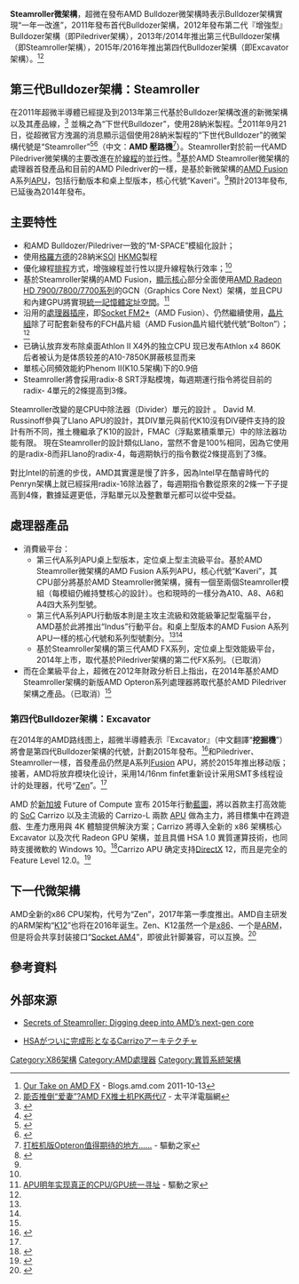 {{未來產品}}
{{infobox CPU
| name = Steamroller / Excavator
| image =
| caption =
| produced-start = Steamroller：2014年<br>Excavator：2015年/2016年
| produced-end = 
| soldby = 
| designfirm = 
| manuf1 = [[超微半導體|AMD]]
| manuf2 = 
| slowest = 
| slow-unit = GHz
| fastest = 
| fast-unit = GHz
| hypertransport-slowest =
| hypertransport-slow-unit =
| hypertransport-fastest =
| hypertransport-fast-unit = GT/s
| size-from = 28納米SHP<ref>{{cite web |url=http://www.extremetech.com/computing/174632-amd-kaveri-a10-7850k-and-a8-7600-review-was-it-worth-the-wait-for-the-first-true-heterogeneous-chip/2 |title=Page 2 - AMD Kaveri A10-7850K and A8-7600 review: Was it worth the wait for the first true heterogeneous chip? |publisher=ExtremeTech |date= |accessdate=2014-02-19 |archive-date=2014-02-16 |archive-url=https://web.archive.org/web/20140216191317/http://www.extremetech.com/computing/174632-amd-kaveri-a10-7850k-and-a8-7600-review-was-it-worth-the-wait-for-the-first-true-heterogeneous-chip/2 |dead-url=no }}</ref>
| size-to =
| arch = 
| microarch = [[AMD64|AMD64]]
| cpuid = 
| code =
| numcores = 
| l1cache =
| l2cache =
| l3cache =
| application = [[伺服器|伺服器]]、[[工作站|工作站]]、[[桌上型電腦|桌上型電腦]]、[[筆記型電腦|筆記型電腦]]、[[超級計算機|超級計算機]]
| predecessor = [[AMD_Piledriver|Piledriver]]
| successor = [[AMD_Zen|Zen]]、[[AMD_K12|K12]]
| sock1 = [[Socket_FM2+|Socket FM2+]]
| sock2 = [[Socket_FP3|Socket FP3]] (µBGA)
| sock3 = 
| sock4 = 
| pack1 = 
| pack2 = 
| pack3 =
| pack4 =
| core1 = Kaveri<ref>{{zh-tw}} [http://chinese.engadget.com/2014/02/11/amd-kaveri-apu-launch-tw/ AMD 在台灣發表 Kaveri APU] {{Wayback|url=http://chinese.engadget.com/2014/02/11/amd-kaveri-apu-launch-tw/ |date=20150224045641 }}</ref>
| core2 = Carrizo<ref>{{zh-tw}} [http://chinese.vr-zone.com/121197/no-ondie-stack-ram-amd-carrizo-soc-structure-shown-07162014/ 堆疊記憶體 2015 無望導入，AMD Carrizo 平台僅支援 DDR3] {{Wayback|url=http://chinese.vr-zone.com/121197/no-ondie-stack-ram-amd-carrizo-soc-structure-shown-07162014/ |date=20150224045101 }}</ref>
| core3 = 
| core4 = 
| core5 = 
| brand1 = 
| brand2 = 
| brand3 = 
| brand4 =
}}

'''Steamroller微架構'''，超微在發布AMD Bulldozer微架構時表示Bulldozer架構實現“一年一改進”，2011年發布首代Bulldozer架構，2012年發布第二代『增強型』Bulldozer架構（即Piledriver架構），2013年/2014年推出第三代Bulldozer架構（即Steamroller架構），2015年/2016年推出第四代Bulldozer架構（即Excavator架構）。<ref>[https://archive.is/20120707175240/blogs.amd.com/play/2011/10/13/our-take-on-amd-fx/ Our Take on AMD FX] - Blogs.amd.com 2011-10-13</ref><ref>[http://diy.pconline.com.cn/cpu/reviews/1110/2557474_6.html 能否推倒“爱妻”?AMD FX推土机PK两代i7] {{Wayback|url=http://diy.pconline.com.cn/cpu/reviews/1110/2557474_6.html |date=20111025094222 }} - 太平洋電腦網</ref>

== 第三代Bulldozer架構：Steamroller ==
在2011年超微半導體已經提及到2013年第三代基於Bulldozer架構改進的新微架構以及其產品線，<ref name="xbitlabs.com">{{citation |author=Anton Shilov |url=http://www.xbitlabs.com/news/cpu/display/20101109113213_AMD_Plans_to_Release_Twenty_Core_Microprocessor_in_2012.html |title=AMD Plans to Release Twenty-Core Microprocessor in 2012 |publisher=X-bit labs |date=2012-01-19 |accessdate=2012-01-23 |deadurl=yes |archiveurl=https://web.archive.org/web/20120205224303/http://www.xbitlabs.com/news/cpu/display/20101109113213_AMD_Plans_to_Release_Twenty_Core_Microprocessor_in_2012.html |archivedate=2012-02-05 }}</ref> 並稱之為“下世代Bulldozer”，使用28納米製程。<ref name="ir.amd.com">{{cite web|url=http://ir.amd.com/phoenix.zhtml?c=74093&p=irol-2012analystday|title=2012 Financial Analyst Day|publisher=|deadurl=yes|archiveurl=https://web.archive.org/web/20140906202116/http://ir.amd.com/phoenix.zhtml?c=74093&p=irol-2012analystday|archivedate=2014-09-06|accessdate=2012-07-19}}</ref>2011年9月21日，從超微官方洩漏的消息顯示這個使用28納米製程的“下世代Bulldozer”的微架構代號是“Steamroller”<ref>{{citation |url=http://prohardver.hu/hir/amd_hosszutavu_mobil_utiterv.html |title=Hosszútávú mobil útiterv szivárgott ki az AMD-től - PROHARDVER! Processzor hír |publisher=Prohardver.hu |date=2011-09-21 |accessdate=2012-01-23 |archive-date=2011-12-09 |archive-url=https://web.archive.org/web/20111209135532/http://prohardver.hu/hir/amd_hosszutavu_mobil_utiterv.html |dead-url=no }}</ref><ref>{{citation |url=http://www.xtremehardware.it/news/hardware/nuove-roadmap-amd-sulle-future-apu-in-programma-nel-2012-e-nel-2013-per-il-mercato-mobile-201109215761/ |title=Nuove roadmap AMD sulle future APU in programma nel 2012 e nel 2013 per il mercato mobile |publisher=Xtremehardware.it |date=2011-09-21 |accessdate=2012-01-23 |deadurl=yes |archiveurl=https://archive.is/20130111165613/http://www.xtremehardware.it/news/hardware/nuove-roadmap-amd-sulle-future-apu-in-programma-nel-2012-e-nel-2013-per-il-mercato-mobile-201109215761/ |archivedate=2013-01-11 }}</ref>（中文：'''AMD 壓路機'''<ref>[http://news.mydrivers.com/1/233/233775.htm 打桩机版Opteron值得期待的地方……] {{Wayback|url=http://news.mydrivers.com/1/233/233775.htm |date=20120711224049 }} - 驅動之家</ref>）。Steamroller對於前一代AMD Piledriver微架構的主要改進在於[[線程|線程]]的[[並行計算|並行]]性。<ref name="Su 26">{{cite web |url=http://phx.corporate-ir.net/External.File?item=UGFyZW50SUQ9MTI1MTM5fENoaWxkSUQ9LTF8VHlwZT0z&t=1 |title=Consumerization, Cloud, Convergence. |first=Lisa |last=Su |date=2012-02-02 |work=AMD 2012 Financial Analyst Day |publisher=Advanced Micro Devices |location=Sunnyvale, California |page=26 |format=Portable Document Format |accessdate=2012-02-04 |archive-date=2019-09-19 |archive-url=https://web.archive.org/web/20190919005715/http://ir.amd.com/ |dead-url=no }}</ref>基於AMD Steamroller微架構的處理器首發產品和目前的AMD Piledriver的一樣，是基於新微架構的[[AMD_Fusion|AMD Fusion]] A系列[[APU|APU]]，包括行動版本和桌上型版本，核心代號“Kaveri”。<ref name="ir.amd.com"/>預計2013年發布,已延後為2014年發布。

== 主要特性 ==
* 和AMD Bulldozer/Piledriver一致的“M-SPACE”模組化設計；
* 使用[[格羅方德|格羅方德]]的28納米[[SOI|SOI]] [[HKMG|HKMG]]製程
* 優化線程[[排程|排程]]方式，增強線程並行性以提升線程執行效率；<ref name="Su 26"/>
* 基於Steamroller架構的AMD Fusion，[[顯示核心|顯示核心]]部分全面使用[[AMD_Radeon_HD_7000|AMD Radeon HD 7900/7800/7700系列]]的GCN（Graphics Core Next）架構，並且CPU和內建GPU將實現[[定址空間|統一記憶體定址空間]]。<ref name="md1">[http://news.mydrivers.com/1/231/231192.htm APU明年实现真正的CPU/GPU统一寻址] {{Wayback|url=http://news.mydrivers.com/1/231/231192.htm |date=20120809070303 }} - 驅動之家</ref>
* 沿用的[[CPU插座|處理器插座]]，即[[Socket_FM2+|Socket FM2+]]（AMD Fusion）、仍然繼續使用，[[晶片組|晶片組]]除了可配套新發布的FCH晶片組（AMD Fusion晶片組代號代號“Bolton”）；<ref name="ir.amd.com"/>
*已确认放弃发布除桌面Athlon II X4外的独立CPU 现已发布Athlon x4 860K 后者被认为是体质较差的A10-7850K屏蔽核显而来
*單核心同頻效能約Phenom II(K10.5架構)下的0.9倍
*Steamroller將會採用radix-8 SRT浮點模塊，每週期運行指令將從目前的radix- 4單元的2條提高到3條。 

Steamroller改變的是CPU中除法器（Divider）單元的設計 。 David M. Russinoff參與了Llano APU的設計，其DIV單元與前代K10沒有DIV硬件支持的設計有所不同，推土機繼承了K10的設計，FMAC（浮點累積乘單元）中的除法器功能有限。 現在Steamroller的設計類似Llano，當然不會是100%相同，因為它使用的是radix-8而非Llano的radix-4，每週期執行的指令數從2條提高到了3條。

對比Intel的前進的步伐，AMD其實還是慢了許多，因為Intel早在酷睿時代的Penryn架構上就已經採用radix-16除法器了，每週期指令數從原來的2條一下子提高到4條，數據延遲更低，浮點單元以及整數單元都可以從中受益。

== 處理器產品 ==
{{main|AMD Fusion|AMD Opteron}}
* 消費級平台：
** 第三代A系列APU桌上型版本，定位桌上型主流級平台。基於AMD Steamroller微架構的AMD Fusion A系列APU，核心代號“Kaveri”，其CPU部分將基於AMD Steamroller微架構，擁有一個至兩個Steamroller模組（每模組仍維持雙核心的設計）。也和現時的一樣分為A10、A8、A6和A4四大系列型號。
** 第三代A系列APU行動版本則是主攻主流級和效能級筆記型電腦平台，AMD基於此將推出“Indus”行動平台。和桌上型版本的AMD Fusion A系列APU一樣的核心代號和系列型號劃分。<ref name="ir.amd.com"/><ref name="md1"/>
** 基於Steamroller架構的第三代AMD FX系列，定位桌上型效能級平台，2014年上市，取代基於Piledriver架構的第二代FX系列。（已取消）
* 而在企業級平台上，超微在2012年財政分析日上指出，在2014年基於AMD Steamroller架構的新版AMD Opteron系列處理器將取代基於AMD Piledriver架構之產品。（已取消）<ref name="ir.amd.com"/>

=== 第四代Bulldozer架構：Excavator ===
{{see also|AMD加速處理器列表}}
在2014年的AMD路线图上，超微半導體表示『Excavator』（中文翻譯“'''挖掘機'''”）將會是第四代Bulldozer架構的代號，計劃2015年發布。<ref>{{citation |url=http://www.anandtech.com/show/4955/the-bulldozer-review-amd-fx8150-tested |title=The Bulldozer Review: AMD FX-8150 Tested |publisher=AnandTech |date=2011-10-12 |accessdate=2012-01-23 |archive-date=2012-01-25 |archive-url=https://web.archive.org/web/20120125222924/http://www.anandtech.com/show/4955/the-bulldozer-review-amd-fx8150-tested |dead-url=no }}</ref>和Piledriver、Steamroller一樣，首發產品仍然是A系列[[AMD_Fusion|Fusion]] APU，將於2015年推出移动版；接著，AMD将放弃模块化设计，采用14/16nm finfet重新设计采用SMT多线程设计的处理器，代号“[[AMD_Zen|Zen]]”。<ref name="ir.amd.com"/>

AMD 於[[新加坡|新加坡]] Future of Compute 宣布 2015年行動[[藍圖|藍圖]]，將以首款主打高效能的 [[SoC|SoC]] Carrizo 以及主流級的 Carrizo-L 兩款 [[APU|APU]] 做為主力，將目標集中在跨遊戲、生產力應用與 4K 體驗提供解決方案；Carrizo 將導入全新的 x86 架構核心 Excavator 以及次代 Radeon GPU 架構，並且具備 HSA 1.0 異質運算技術，也同時支援微軟的 Windows 10。<ref>{{Cite web |url = http://www.cool3c.com/node/87085/term/27691 |title = AMD 宣布 2015 年行動產品藍圖，將以 Carrizo 系列 APU 搶占行動平台 |author = Chevelle.fu |date = 2014-11-21 |publisher = 癮科技 |language = zh-tw |accessdate = 2015-02-24 |quote =  |archive-date = 2015-02-24 |archive-url = https://web.archive.org/web/20150224044620/http://www.cool3c.com/node/87085/term/27691 |dead-url = no }}</ref>Carrizo APU 确定支持[[DirectX|DirectX]] 12，而且是完全的Feature Level 12.0。<ref>{{Cite web |url = http://news.mydrivers.com/1/373/373208.htm |title = AMD新年路线图：桌面APU原来是这样 |author = 上方文Q |date = 2015-01-19 |publisher = 驅動之家 |language = zh-cn |accessdate = 2015-02-24 |quote = Carrizo将采用升级版的GF 28nm SHP工艺制造，这个工艺更注重能效而不是性能，所以确实也更适合笔记本平台。除了CPU、GPU架构的进步，Carrizo和上代Kaveri的最大区别就是将会完全支持HSA 1.0异构架构体系(Kaveri只是部分支持)，从而真正实现APU融合梦想。 |archive-date = 2015-02-24 |archive-url = https://web.archive.org/web/20150224043707/http://news.mydrivers.com/1/373/373208.htm |dead-url = no }}</ref>

== 下一代微架構 ==
{{main|AMD Zen|AMD K12}}
AMD全新的x86 CPU架构，代号为“Zen”，2017年第一季度推出。AMD自主研发的ARM架构“[[AMD_K12|K12]]”也将在2016年诞生。Zen、K12虽然一个是[[x86|x86]]、一个是[[ARM|ARM]]，但是将会共享封装接口“[[Socket_AM4|Socket AM4]]”，即彼此针脚兼容，可以互换。<ref>{{Cite web |url = http://news.mydrivers.com/1/377/377959.htm |title = AMD全新x86狂曝光：工艺震惊 架构碉堡！ |author = 上方文Q |date = 2015-01-27 |publisher = 驅動之家 |language = zh-cn |accessdate = 2015-02-24 |quote = 类似的，Carrizo、Carrizo-L这两个不同系列的APU也会是共享同一个封装方式(FP4 BGA)。 |archive-date = 2015-02-23 |archive-url = https://web.archive.org/web/20150223214050/http://news.mydrivers.com/1/377/377959.htm |dead-url = no }}</ref>

== 參考資料 ==
{{reflist|2}}

== 外部來源 ==
*{{en}} [http://www.extremetech.com/computing/177099-secrets-of-steamroller-digging-deep-into-amds-next-gen-core Secrets of Steamroller: Digging deep into AMD’s next-gen core]{{Wayback|url=http://www.extremetech.com/computing/177099-secrets-of-steamroller-digging-deep-into-amds-next-gen-core |date=20150130125932 }}
*{{ja}} [http://pc.watch.impress.co.jp/docs/column/kaigai/20141127_677727.html HSAがついに完成形となるCarrizoアーキテクチャ]{{Wayback|url=http://pc.watch.impress.co.jp/docs/column/kaigai/20141127_677727.html |date=20150218062519 }}

{{AMD 处理器列表}}

[[Category:X86架構|Category:X86架構]]
[[Category:AMD處理器|Category:AMD處理器]]
[[Category:異質系統架構|Category:異質系統架構]]
